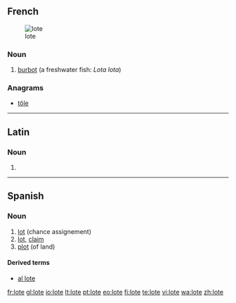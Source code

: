 ==French==
[[Image: Trüsche Walchensee.jpg|thumb|lote]]

===Noun===
{{infl|fr|noun|g=f}}

# [[burbot]] (a freshwater fish: ''Lota lota'')

{{tbot entry|French|burbot|2009|May|fr}}

===Anagrams===
* [[tôle#French|tôle]]

----

==Latin==

===Noun===
{{la-noun-form|lōte}}

# {{inflection of|lotus|lōtus|voc|s|lang=la}}

----

==Spanish==

===Noun===
{{es-noun-m}}

# [[lot]] (chance assignement)
# [[lot]], [[claim]]
# [[plot]] (of land)

====Derived terms====
* [[al lote]]

[[fr:lote]]
[[gl:lote]]
[[io:lote]]
[[lt:lote]]
[[pt:lote]]
[[eo:lote]]
[[fi:lote]]
[[te:lote]]
[[vi:lote]]
[[wa:lote]]
[[zh:lote]]